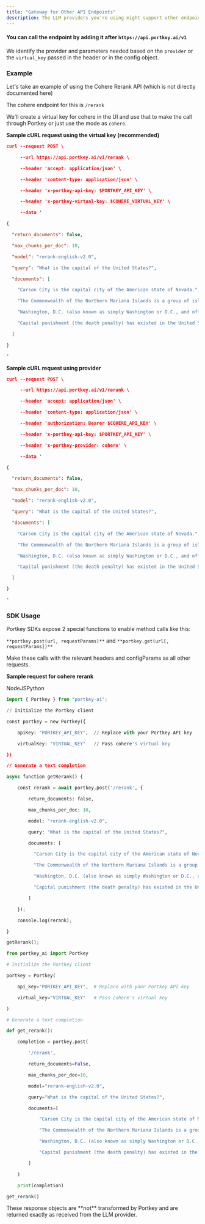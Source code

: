 ```yaml
---
title: "Gateway for Other API Endpoints"
description: The LLM providers you're using might support other endpoints than the one's supported by Portkey. The gateway supports directly proxying the requests for them.
---
```




#### You can call the endpoint by adding it after `https://api.portkey.ai/v1`

We identify the provider and parameters needed based on the `provider` or the `virtual_key` passed in the header or in the config object.

### Example

Let's take an example of using the Cohere Rerank API (which is not directly documented here)

The cohere endpoint for this is `/rerank`

We'll create a virtual key for cohere in the UI and use that to make the call through Portkey or just use the mode as `cohere`.

**Sample cURL request using the virtual key (recommended)**


```JSON
curl --request POST \

     --url https://api.portkey.ai/v1/rerank \

     --header 'accept: application/json' \

     --header 'content-type: application/json' \

     --header 'x-portkey-api-key: $PORTKEY_API_KEY' \

     --header 'x-portkey-virtual-key: $COHERE_VIRTUAL_KEY' \

     --data '

{

  "return_documents": false,

  "max_chunks_per_doc": 10,

  "model": "rerank-english-v2.0",

  "query": "What is the capital of the United States?",

  "documents": [

    "Carson City is the capital city of the American state of Nevada.",

    "The Commonwealth of the Northern Mariana Islands is a group of islands in the Pacific Ocean. Its capital is Saipan.",

    "Washington, D.C. (also known as simply Washington or D.C., and officially as the District of Columbia) is the capital of the United States. It is a federal district.",

    "Capital punishment (the death penalty) has existed in the United States since beforethe United States was a country. As of 2017, capital punishment is legal in 30 of the 50 states."

  ]

}

'
```

**Sample cURL request using provider**



```JSON
curl --request POST \

     --url https://api.portkey.ai/v1/rerank \

     --header 'accept: application/json' \

     --header 'content-type: application/json' \

     --header 'authorization: Bearer $COHERE_API_KEY' \

     --header 'x-portkey-api-key: $PORTKEY_API_KEY' \

     --header 'x-portkey-provider: cohere' \

     --data '

{

  "return_documents": false,

  "max_chunks_per_doc": 10,

  "model": "rerank-english-v2.0",

  "query": "What is the capital of the United States?",

  "documents": [

    "Carson City is the capital city of the American state of Nevada.",

    "The Commonwealth of the Northern Mariana Islands is a group of islands in the Pacific Ocean. Its capital is Saipan.",

    "Washington, D.C. (also known as simply Washington or D.C., and officially as the District of Columbia) is the capital of the United States. It is a federal district.",

    "Capital punishment (the death penalty) has existed in the United States since beforethe United States was a country. As of 2017, capital punishment is legal in 30 of the 50 states."

  ]

}

'
```

### SDK Usage

Portkey SDKs expose 2 special functions to enable method calls like this:

`**portkey.post(url, requestParams)**` and `**portkey.get(url[, requestParams])**`

Make these calls with the relevant headers and configParams as all other requests.

**Sample request for cohere rerank**

NodeJSPython



```py
import { Portkey } from "portkey-ai";

// Initialize the Portkey client

const portkey = new Portkey({

    apiKey: "PORTKEY_API_KEY",  // Replace with your Portkey API key

    virtualKey: "VIRTUAL_KEY"   // Pass cohere's virtual key

})

// Generate a text completion

async function getRerank() {

    const rerank = await portkey.post('/rerank', {

        return_documents: false,

        max_chunks_per_doc: 10,

        model: "rerank-english-v2.0",

        query: "What is the capital of the United States?",

        documents: [

          "Carson City is the capital city of the American state of Nevada.",

          "The Commonwealth of the Northern Mariana Islands is a group of islands in the Pacific Ocean. Its capital is Saipan.",

          "Washington, D.C. (also known as simply Washington or D.C., and officially as the District of Columbia) is the capital of the United States. It is a federal district.",

          "Capital punishment (the death penalty) has existed in the United States since beforethe United States was a country. As of 2017, capital punishment is legal in 30 of the 50 states."

        ]

    });

    console.log(rerank);

}

getRerank();
```



```py
from portkey_ai import Portkey

# Initialize the Portkey client

portkey = Portkey(

    api_key="PORTKEY_API_KEY",  # Replace with your Portkey API key

    virtual_key="VIRTUAL_KEY"   # Pass cohere's virtual key

)

# Generate a text completion

def get_rerank():

    completion = portkey.post(

        '/rerank',

        return_documents=False,

        max_chunks_per_doc=10,

        model="rerank-english-v2.0",

        query="What is the capital of the United States?",

        documents=[

            "Carson City is the capital city of the American state of Nevada.",

            "The Commonwealth of the Northern Mariana Islands is a group of islands in the Pacific Ocean. Its capital is Saipan.",

            "Washington, D.C. (also known as simply Washington or D.C., and officially as the District of Columbia) is the capital of the United States. It is a federal district.",

            "Capital punishment (the death penalty) has existed in the United States since beforethe United States was a country. As of 2017, capital punishment is legal in 30 of the 50 states."

        ]

    )

    print(completion)

get_rerank()

```

<Note>
These response objects are **not** transformed by Portkey and are returned exactly as received from the LLM provider.

</Note>
